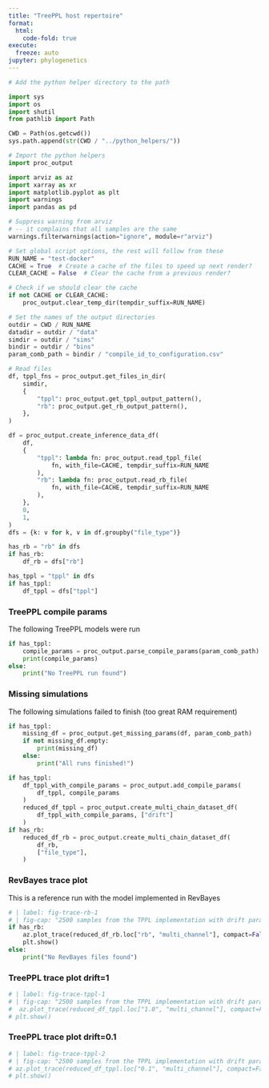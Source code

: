 ```yaml
---
title: "TreePPL host repertoire"
format:
  html:
    code-fold: true
execute:
  freeze: auto
jupyter: phylogenetics
---
```


```python
# Add the python helper directory to the path

import sys
import os
import shutil
from pathlib import Path

CWD = Path(os.getcwd())
sys.path.append(str(CWD / "../python_helpers/"))

# Import the python helpers
import proc_output

import arviz as az
import xarray as xr
import matplotlib.pyplot as plt
import warnings
import pandas as pd

# Suppress warning from arviz
# -- it complains that all samples are the same
warnings.filterwarnings(action="ignore", module=r"arviz")

# Set global script options, the rest will follow from these
RUN_NAME = "test-docker"
CACHE = True  # Create a cache of the files to speed up next render?
CLEAR_CACHE = False  # Clear the cache from a previous render?

# Check if we should clear the cache
if not CACHE or CLEAR_CACHE:
    proc_output.clear_temp_dir(tempdir_suffix=RUN_NAME)

# Set the names of the output directories
outdir = CWD / RUN_NAME
datadir = outdir / "data"
simdir = outdir / "sims"
bindir = outdir / "bins"
param_comb_path = bindir / "compile_id_to_configuration.csv"
```
```python
# Read files
df, tppl_fns = proc_output.get_files_in_dir(
    simdir,
    {
        "tppl": proc_output.get_tppl_output_pattern(),
        "rb": proc_output.get_rb_output_pattern(),
    },
)

df = proc_output.create_inference_data_df(
    df,
    {
        "tppl": lambda fn: proc_output.read_tppl_file(
            fn, with_file=CACHE, tempdir_suffix=RUN_NAME
        ),
        "rb": lambda fn: proc_output.read_rb_file(
            fn, with_file=CACHE, tempdir_suffix=RUN_NAME
        ),
    },
    0,
    1,
)
dfs = {k: v for k, v in df.groupby("file_type")}

has_rb = "rb" in dfs
if has_rb:
    df_rb = dfs["rb"]

has_tppl = "tppl" in dfs
if has_tppl:
    df_tppl = dfs["tppl"]
```
### TreePPL compile params
The following TreePPL models were run
```python
if has_tppl:
    compile_params = proc_output.parse_compile_params(param_comb_path)
    print(compile_params)
else:
    print("No TreePPL run found")
```
### Missing simulations
The following simulations failed to finish (too great RAM requirement)
```python

if has_tppl:
    missing_df = proc_output.get_missing_params(df, param_comb_path)
    if not missing_df.empty:
        print(missing_df)
    else:
        print("All runs finished!")
```

```python

if has_tppl:
    df_tppl_with_compile_params = proc_output.add_compile_params(
        df_tppl, compile_params
    )
    reduced_df_tppl = proc_output.create_multi_chain_dataset_df(
        df_tppl_with_compile_params, ["drift"]
    )
if has_rb:
    reduced_df_rb = proc_output.create_multi_chain_dataset_df(
        df_rb,
        ["file_type"],
    )
```
### RevBayes trace plot
This is a reference run with the model implemented in RevBayes
```python
# | label: fig-trace-rb-1
# | fig-cap: "2500 samples from the TPPL implementation with drift param 1"
if has_rb:
    az.plot_trace(reduced_df_rb.loc["rb", "multi_channel"], compact=False)
    plt.show()
else:
    print("No RevBayes files found")
```
### TreePPL trace plot drift=1
```python
# | label: fig-trace-tppl-1
# | fig-cap: "2500 samples from the TPPL implementation with drift param 1"
#  az.plot_trace(reduced_df_tppl.loc["1.0", "multi_channel"], compact=False)
# plt.show()
```
### TreePPL trace plot drift=0.1
```python
# | label: fig-trace-tppl-2
# | fig-cap: "2500 samples from the TPPL implementation with drift param 1"
# az.plot_trace(reduced_df_tppl.loc["0.1", "multi_channel"], compact=False)
# plt.show()
```